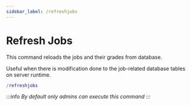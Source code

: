 ```yaml
---
sidebar_label: /refreshjobs
---
```


# Refresh Jobs

This command reloads the jobs and their grades from database.

Useful when there is modification done to the job-related database tables on server runtime.

```lua
/refreshjobs
```

:::info
_By default only admins can execute this command_
:::
